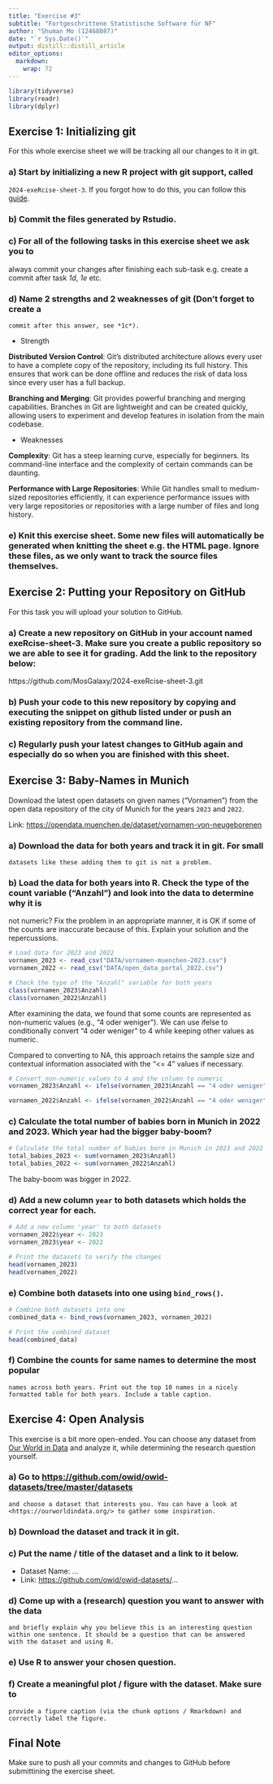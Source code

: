```yaml
---
title: "Exercise #3"
subtitle: "Fortgeschrittene Statistische Software für NF"
author: "Shuman Mo (12468087)"
date: "`r Sys.Date()`"
output: distill::distill_article
editor_options: 
  markdown: 
    wrap: 72
---
```


```r
library(tidyverse)
library(readr)
library(dplyr)
```

## Exercise 1: Initializing git

For this whole exercise sheet we will be tracking all our changes to it
in git.

### a) Start by initializing a new R project with git support, called

`2024-exeRcise-sheet-3`. If you forgot how to do this, you can follow
this
[guide](https://malikaihle.github.io/Introduction-RStudio-Git-GitHub/rstudio_project.html).

### b) Commit the files generated by Rstudio.

### c) For all of the following tasks in this exercise sheet we ask you to

always commit your changes after finishing each sub-task e.g. create a
commit after task *1d*, *1e* etc.

### d) Name 2 strengths and 2 weaknesses of git (Don't forget to create a

```         
commit after this answer, see *1c*).
```

-   Strength

**Distributed Version Control**: Git's distributed architecture allows
every user to have a complete copy of the repository, including its full
history. This ensures that work can be done offline and reduces the risk
of data loss since every user has a full backup.

**Branching and Merging**: Git provides powerful branching and merging
capabilities. Branches in Git are lightweight and can be created
quickly, allowing users to experiment and develop features in isolation
from the main codebase.

-   Weaknesses

**Complexity**: Git has a steep learning curve, especially for
beginners. Its command-line interface and the complexity of certain
commands can be daunting.

**Performance with Large Repositories**: While Git handles small to
medium-sized repositories efficiently, it can experience performance
issues with very large repositories or repositories with a large number
of files and long history.

### e) Knit this exercise sheet. Some new files will automatically be generated when knitting the sheet e.g. the HTML page. Ignore these files, as we only want to track the source files themselves.

## Exercise 2: Putting your Repository on GitHub

For this task you will upload your solution to GitHub.

### a) Create a new repository on GitHub in your account named exeRcise-sheet-3. Make sure you create a **public repository** so we are able to see it for grading. Add the link to the repository below:

https://github.com/MosGalaxy/2024-exeRcise-sheet-3.git

### b) Push your code to this new repository by copying and executing the snippet on github listed under or push an existing repository from the command line.

### c) Regularly push your latest changes to GitHub again and especially do so when you are finished with this sheet.

## Exercise 3: Baby-Names in Munich

Download the latest open datasets on given names ("Vornamen") from the
open data repository of the city of Munich for the years `2023` and
`2022`.

Link: <https://opendata.muenchen.de/dataset/vornamen-von-neugeborenen>

### a) Download the data for both years and track it in git. For small

```         
datasets like these adding them to git is not a problem.
```


### b) Load the data for both years into R. Check the type of the count variable ("Anzahl") and look into the data to determine why it is
not numeric? Fix the problem in an appropriate manner, it is OK if
some of the counts are inaccurate because of this. Explain your
solution and the repercussions.

```r
# Load data for 2023 and 2022
vornamen_2023 <- read_csv("DATA/vornamen-muenchen-2023.csv")
vornamen_2022 <- read_csv("DATA/open_data_portal_2022.csv")

# Check the type of the "Anzahl" variable for both years
class(vornamen_2023$Anzahl)
class(vornamen_2022$Anzahl)
```

After examining the data, we found that some counts are represented as non-numeric values (e.g., "4 oder weniger"). We can use ifelse to conditionally convert "4 oder weniger" to 4 while keeping other values as numeric. 

Compared to converting to NA, this approach retains the sample size and contextual information associated with the "<= 4" values if necessary.

```r
# Convert non-numeric values to 4 and the column to numeric
vornamen_2023$Anzahl <- ifelse(vornamen_2023$Anzahl == "4 oder weniger", 4, as.numeric(vornamen_2023$Anzahl))

vornamen_2022$Anzahl <- ifelse(vornamen_2022$Anzahl == "4 oder weniger", 4, as.numeric(vornamen_2022$Anzahl))
```

### c) Calculate the total number of babies born in Munich in 2022 and 2023. Which year had the bigger baby-boom?

```r
# Calculate the total number of babies born in Munich in 2023 and 2022
total_babies_2023 <- sum(vornamen_2023$Anzahl)
total_babies_2022 <- sum(vornamen_2022$Anzahl)
```

The baby-boom was bigger in 2022.

### d) Add a new column `year` to both datasets which holds the correct year for each.

```r
# Add a new column 'year' to both datasets
vornamen_2022$year <- 2023
vornamen_2023$year <- 2022

# Print the datasets to verify the changes
head(vornamen_2023)
head(vornamen_2022)
```

### e) Combine both datasets into one using `bind_rows()`.

```r
# Combine both datasets into one
combined_data <- bind_rows(vornamen_2023, vornamen_2022)

# Print the combined dataset
head(combined_data)
```

### f) Combine the counts for same names to determine the most popular

```         
names across both years. Print out the top 10 names in a nicely
formatted table for both years. Include a table caption.
```

## Exercise 4: Open Analysis

This exercise is a bit more open-ended. You can choose any dataset from
[Our World in Data](https://ourworldindata.org/) and analyze it, while
determining the research question yourself.

### a) Go to <https://github.com/owid/owid-datasets/tree/master/datasets>

```         
and choose a dataset that interests you. You can have a look at
<https://ourworldindata.org/> to gather some inspiration.
```

### b) Download the dataset and track it in git.

### c) Put the name / title of the dataset and a link to it below.

-   Dataset Name: ...
-   Link: <https://github.com/owid/owid-datasets/>...

### d) Come up with a (research) question you want to answer with the data

```         
and briefly explain why you believe this is an interesting question
within one sentence. It should be a question that can be answered
with the dataset and using R.
```

### e) Use R to answer your chosen question.

### f) Create a meaningful plot / figure with the dataset. Make sure to

```         
provide a figure caption (via the chunk options / Rmarkdown) and
correctly label the figure.
```

## Final Note

Make sure to push all your commits and changes to GitHub before
submittining the exercise sheet.
